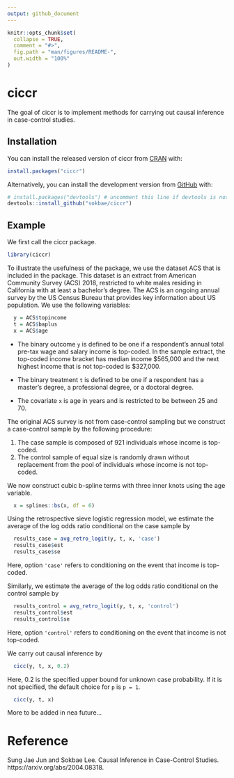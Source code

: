 ```yaml
---
output: github_document
---
```


<!-- README.md is generated from README.Rmd. Please edit that file -->

```r
knitr::opts_chunk$set(
  collapse = TRUE,
  comment = "#>",
  fig.path = "man/figures/README-",
  out.width = "100%"
)
```

# ciccr

<!-- badges: start -->
<!-- badges: end -->

The goal of ciccr is to implement methods for carrying out causal inference in case-control studies.

## Installation

You can install the released version of ciccr from [CRAN](https://CRAN.R-project.org) with:

``` r
install.packages("ciccr")
```

Alternatively, you can install the development version from [GitHub](https://github.com/) with:

``` r
# install.packages("devtools") # uncomment this line if devtools is not installed yet 
devtools::install_github("sokbae/ciccr")
```
## Example

We first call the ciccr package.

```r
library(ciccr)
```

To illustrate the usefulness of the package, we use the dataset ACS that is included in the package. This dataset is an extract from American Community Survey (ACS) 2018, restricted to white males residing in California with at least a bachelor's degree. The ACS is an ongoing annual survey by the US Census Bureau that provides key information about US population. We use the following variables:  

```r
  y = ACS$topincome
  t = ACS$baplus
  x = ACS$age
```

- The binary outcome `y` is defined to be one if a respondent's annual total pre-tax wage and salary income is top-coded. In the sample extract, the top-coded income bracket has median income \$565,000 and the next highest income that is not top-coded is \$327,000.   

- The binary treatment `t` is defined to be one if a respondent has a master's degree, a professional degree, or a doctoral degree.

- The covariate `x` is age in years and is restricted to be between 25 and 70.

The original ACS survey is not from case-control sampling but we construct a case-control sample by the following procedure: 

1. The case sample is composed of 921 individuals whose income is top-coded.
2. The control sample of equal size is randomly drawn without replacement from the pool of individuals whose income is not top-coded. 

We now construct cubic b-spline terms with three inner knots using the age variable.

```r
  x = splines::bs(x, df = 6)
```
 
Using the retrospective sieve logistic regression model, we estimate the average of the log odds ratio conditional on the case sample by

```r
  results_case = avg_retro_logit(y, t, x, 'case')
  results_case$est
  results_case$se
```

Here, option `'case'` refers to conditioning on the event that income is top-coded. 

Similarly, we estimate the average of the log odds ratio conditional on the control sample by

```r
  results_control = avg_retro_logit(y, t, x, 'control')
  results_control$est
  results_control$se
```

Here, option `'control'` refers to conditioning on the event that income is not top-coded. 

We carry out causal inference by

```r
  cicc(y, t, x, 0.2)
```

Here, 0.2 is the specified upper bound for unknown case probability. If it is not specified, the default choice for `p` is `p = 1`.

```r
  cicc(y, t, x)
```

More to be added in nea future...

# Reference

Sung Jae Jun and Sokbae Lee. Causal Inference in Case-Control Studies. 
https://arxiv.org/abs/2004.08318.

